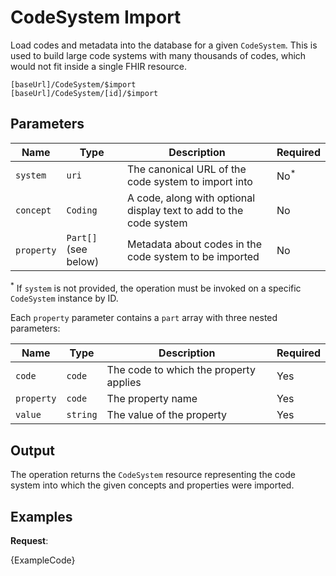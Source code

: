 

# CodeSystem Import

Load codes and metadata into the database for a given `CodeSystem`. This is used to build large code systems with
many thousands of codes, which would not fit inside a single FHIR resource.

```
[baseUrl]/CodeSystem/$import
[baseUrl]/CodeSystem/[id]/$import
```

## Parameters

| Name       | Type                 | Description                                                        | Required        |
| ---------- | -------------------- | ------------------------------------------------------------------ | --------------- |
| `system`   | `uri`                | The canonical URL of the code system to import into                | No<sup>\*</sup> |
| `concept`  | `Coding`             | A code, along with optional display text to add to the code system | No              |
| `property` | `Part[]` (see below) | Metadata about codes in the code system to be imported             | No              |

<sup>\*</sup> If `system` is not provided, the operation must be invoked on a specific `CodeSystem` instance by ID.

Each `property` parameter contains a `part` array with three nested parameters:

| Name       | Type     | Description                            | Required |
| ---------- | -------- | -------------------------------------- | -------- |
| `code`     | `code`   | The code to which the property applies | Yes      |
| `property` | `code`   | The property name                      | Yes      |
| `value`    | `string` | The value of the property              | Yes      |

## Output

The operation returns the `CodeSystem` resource representing the code system into which the given concepts and
properties were imported.

## Examples

**Request**:

<MedplumCodeBlock language="ts" selectBlocks="import">
  {ExampleCode}
</MedplumCodeBlock>
